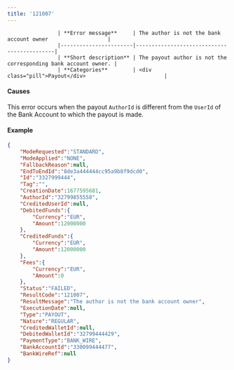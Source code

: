 ---
title: '121007'  
---


                    | **Error message**     | The author is not the bank account owner                   |
                    |-----------------------|--------------------------------------------|
                    | **Short description** | The payout author is not the corresponding bank account owner. |
                    | **Categories**        | <div class="pill">Payout</div>                         |
                  

#### Causes  

This error occurs when the payout `AuthorId` is different from the `UserId` of the Bank Account to which the payout is made.  

#### Example  
```json API Response
{
    "ModeRequested":"STANDARD",
    "ModeApplied":"NONE",
    "FallbackReason":null,
    "EndToEndId":"8de3a444444cc95a9b8f9dcd0",
    "Id":"3327999444",
    "Tag":"",
    "CreationDate":1677595681,
    "AuthorId":"32799855558",
    "CreditedUserId":null,
    "DebitedFunds":{
        "Currency":"EUR",
        "Amount":12000000
    },
    "CreditedFunds":{
        "Currency":"EUR",
        "Amount":12000000
    },
    "Fees":{
        "Currency":"EUR",
        "Amount":0
    },
    "Status":"FAILED",
    "ResultCode":"121007",
    "ResultMessage":"The author is not the bank account owner",
    "ExecutionDate":null,
    "Type":"PAYOUT",
    "Nature":"REGULAR",
    "CreditedWalletId":null,
    "DebitedWalletId":"32799444429",
    "PaymentType":"BANK_WIRE",
    "BankAccountId":"330099444477",
    "BankWireRef":null
}
```